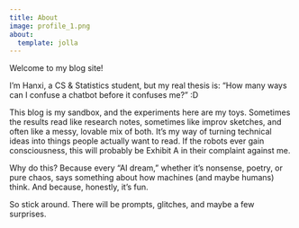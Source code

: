 ```yaml
---
title: About
image: profile_1.png
about:
  template: jolla
---
```


Welcome to my blog site!

I’m Hanxi, a CS & Statistics student, but my real thesis is: “How many ways can I confuse a chatbot before it confuses me?” :D

This blog is my sandbox, and the experiments here are my toys. Sometimes the results read like research notes, sometimes like improv sketches, and often like a messy, lovable mix of both. It’s my way of turning technical ideas into things people actually want to read. If the robots ever gain consciousness, this will probably be Exhibit A in their complaint against me.

Why do this? Because every “AI dream,” whether it’s nonsense, poetry, or pure chaos, says something about how machines (and maybe humans) think. And because, honestly, it’s fun.

So stick around. There will be prompts, glitches, and maybe a few surprises.


